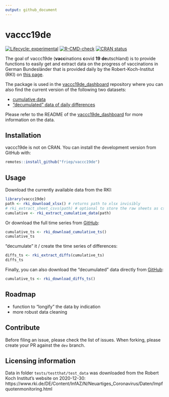 ```yaml
---
output: github_document
---
```


# vaccc19de

<!-- badges: start -->
[![Lifecycle: experimental](https://img.shields.io/badge/lifecycle-experimental-orange.svg)](https://www.tidyverse.org/lifecycle/#experimental)
[![R-CMD-check](https://github.com/friep/vaccc19de/workflows/R-CMD-check/badge.svg)](https://github.com/friep/vaccc19de/actions)
[![CRAN status](https://www.r-pkg.org/badges/version/vaccc19de)](https://CRAN.R-project.org/package=vaccc19de)
<!-- badges: end -->

The goal of vaccc19de (**vacc**inations **c**ovid **19** **de**utschland) is to provide functions to easily get and extract data on the progress of vaccinations in German Bundesländer that is provided daily by the Robert-Koch-Institut (RKI) on [this page](https://www.rki.de/DE/Content/InfAZ/N/Neuartiges_Coronavirus/Daten/Impfquotenmonitoring.html). 

The package is used in the [vaccc19de_dashboard](https://github.com/favstats/vaccc19de_dashboard) repository where you can also find the current version of the following two datasets:

- [cumulative data](https://github.com/favstats/vaccc19de_dashboard/blob/main/data/cumulative_time_series.csv)
- ["decumulated" data of daily differences](https://github.com/favstats/vaccc19de_dashboard/blob/main/data/diffs_time_series.csv)

Please refer to the README of the [vaccc19de_dashboard](https://github.com/favstats/vaccc19de_dashboard) for more information on the data. 

## Installation

vaccc19de is not on CRAN. You can install the development version from GitHub with:

``` r
remotes::install_github("friep/vaccc19de")
```


## Usage

Download the currently available data from the RKI:

```r
library(vaccc19de)
path <- rki_download_xlsx() # returns path to xlsx invisibly
# rki_extract_sheet_csvs(path) # optional to store the raw sheets as csvs
cumulative <- rki_extract_cumulative_data(path)
```

Or download the full time series from [GitHub](https://github.com/favstats/vaccc19de_dashboard/tree/main/data):

```r
cumulative_ts <- rki_download_cumulative_ts()
cumulative_ts
```

"decumulate" it / create the time series of differences:
```r
diffs_ts <- rki_extract_diffs(cumulative_ts)
diffs_ts
```

Finally, you can also download the "decumulated" data directly from [GitHub](https://github.com/favstats/vaccc19de_dashboard/tree/main/data):

```r
cumulative_ts <- rki_download_diffs_ts()
```


## Roadmap
- function to "longify" the data by indication
- more robust data cleaning

## Contribute
Before filing an issue, please check the list of issues. When forking, please create your PR against the `dev` branch. 

## Licensing information

Data in folder `tests/testthat/test_data` was downloaded from the Robert Koch Institut's website on 2020-12-30: https://www.rki.de/DE/Content/InfAZ/N/Neuartiges_Coronavirus/Daten/Impfquotenmonitoring.html 
